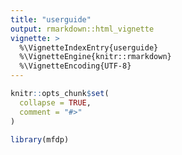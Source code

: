 ```yaml
---
title: "userguide"
output: rmarkdown::html_vignette
vignette: >
  %\VignetteIndexEntry{userguide}
  %\VignetteEngine{knitr::rmarkdown}
  %\VignetteEncoding{UTF-8}
---
```


```r
knitr::opts_chunk$set(
  collapse = TRUE,
  comment = "#>"
)
```

```r
library(mfdp)
```
